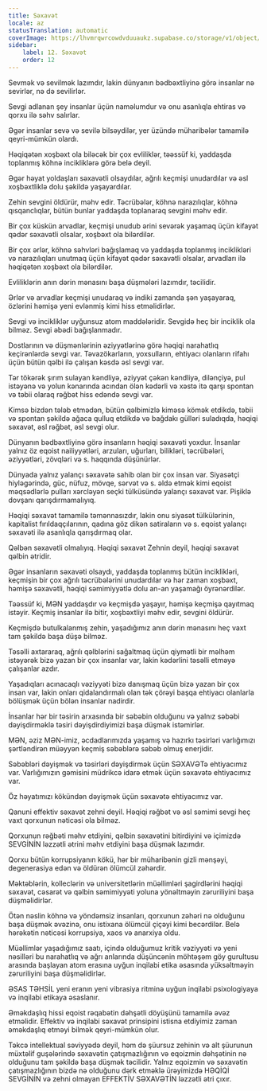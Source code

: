 ```yaml
---
title: Səxavət
locale: az
statusTranslation: automatic
coverImage: https://lhvmrqwrcowdvduuaukz.supabase.co/storage/v1/object/public/strapi-uploads/small_cover-educacion-fundamental.webp-2d51a7828a2b1309555be27f7e2a61a0.webp
sidebar:
    label: 12. Səxavət
    order: 12
---
```

Sevmək və sevilmək lazımdır, lakin dünyanın bədbəxtliyinə görə insanlar nə sevirlər, nə də sevilirlər.

Sevgi adlanan şey insanlar üçün naməlumdur və onu asanlıqla ehtiras və qorxu ilə səhv salırlar.

Əgər insanlar sevə və sevilə bilsəydilər, yer üzündə müharibələr tamamilə qeyri-mümkün olardı.

Həqiqətən xoşbəxt ola biləcək bir çox evliliklər, təəssüf ki, yaddaşda toplanmış köhnə incikliklərə görə belə deyil.

Əgər həyat yoldaşları səxavətli olsaydılar, ağrılı keçmişi unudardılar və əsl xoşbəxtliklə dolu şəkildə yaşayardılar.

Zehin sevgini öldürür, məhv edir. Təcrübələr, köhnə narazılıqlar, köhnə qısqanclıqlar, bütün bunlar yaddaşda toplanaraq sevgini məhv edir.

Bir çox küskün arvadlar, keçmişi unudub ərini sevərək yaşamaq üçün kifayət qədər səxavətli olsalar, xoşbəxt ola bilərdilər.

Bir çox ərlər, köhnə səhvləri bağışlamaq və yaddaşda toplanmış inciklikləri və narazılıqları unutmaq üçün kifayət qədər səxavətli olsalar, arvadları ilə həqiqətən xoşbəxt ola bilərdilər.

Evliliklərin anın dərin mənasını başa düşmələri lazımdır, təcilidir.

Ərlər və arvadlar keçmişi unudaraq və indiki zamanda şən yaşayaraq, özlərini həmişə yeni evlənmiş kimi hiss etməlidirlər.

Sevgi və incikliklər uyğunsuz atom maddələridir. Sevgidə heç bir inciklik ola bilməz. Sevgi əbədi bağışlanmadır.

Dostlarının və düşmənlərinin əziyyətlərinə görə həqiqi narahatlıq keçirənlərdə sevgi var. Təvazökarların, yoxsulların, ehtiyacı olanların rifahı üçün bütün qəlbi ilə çalışan kəsdə əsl sevgi var.

Tər tökərək şırım sulayan kəndliyə, əziyyət çəkən kəndliyə, dilənçiyə, pul istəyənə və yolun kənarında acından ölən kədərli və xəstə itə qarşı spontan və təbii olaraq rəğbət hiss edəndə sevgi var.

Kimsə bizdən tələb etmədən, bütün qəlbimizlə kiməsə kömək etdikdə, təbii və spontan şəkildə ağaca qulluq etdikdə və bağdakı gülləri suladıqda, həqiqi səxavət, əsl rəğbət, əsl sevgi olur.

Dünyanın bədbəxtliyinə görə insanların həqiqi səxavəti yoxdur. İnsanlar yalnız öz eqoist nailiyyətləri, arzuları, uğurları, bilikləri, təcrübələri, əziyyətləri, zövqləri və s. haqqında düşünürlər.

Dünyada yalnız yalançı səxavətə sahib olan bir çox insan var. Siyasətçi hiyləgərində, güc, nüfuz, mövqe, sərvət və s. əldə etmək kimi eqoist məqsədlərlə pulları xərcləyən seçki tülküsündə yalançı səxavət var. Pişiklə dovşanı qarışdırmamalıyıq.

Həqiqi səxavət tamamilə təmənnasızdır, lakin onu siyasət tülkülərinin, kapitalist fırıldaqçılarının, qadına göz dikən satiraların və s. eqoist yalançı səxavəti ilə asanlıqla qarışdırmaq olar.

Qəlbən səxavətli olmalıyıq. Həqiqi səxavət Zehnin deyil, həqiqi səxavət qəlbin ətridir.

Əgər insanların səxavəti olsaydı, yaddaşda toplanmış bütün inciklikləri, keçmişin bir çox ağrılı təcrübələrini unudardılar və hər zaman xoşbəxt, həmişə səxavətli, həqiqi səmimiyyətlə dolu an-an yaşamağı öyrənərdilər.

Təəssüf ki, MƏN yaddaşdır və keçmişdə yaşayır, həmişə keçmişə qayıtmaq istəyir. Keçmiş insanlar ilə bitir, xoşbəxtliyi məhv edir, sevgini öldürür.

Keçmişdə butulkalanmış zehin, yaşadığımız anın dərin mənasını heç vaxt tam şəkildə başa düşə bilməz.

Təsəlli axtararaq, ağrılı qəlblərini sağaltmaq üçün qiymətli bir məlhəm istəyərək bizə yazan bir çox insanlar var, lakin kədərlini təsəlli etməyə çalışanlar azdır.

Yaşadıqları acınacaqlı vəziyyəti bizə danışmaq üçün bizə yazan bir çox insan var, lakin onları qidalandırmalı olan tək çörəyi başqa ehtiyacı olanlarla bölüşmək üçün bölən insanlar nadirdir.

İnsanlar hər bir təsirin arxasında bir səbəbin olduğunu və yalnız səbəbi dəyişdirməklə təsiri dəyişdirdiyimizi başa düşmək istəmirlər.

MƏN, əziz MƏN-imiz, əcdadlarımızda yaşamış və hazırkı təsirləri varlığımızı şərtləndirən müəyyən keçmiş səbəblərə səbəb olmuş enerjidir.

Səbəbləri dəyişmək və təsirləri dəyişdirmək üçün SƏXAVƏTə ehtiyacımız var. Varlığımızın gəmisini müdrikcə idarə etmək üçün səxavətə ehtiyacımız var.

Öz həyatımızı kökündən dəyişmək üçün səxavətə ehtiyacımız var.

Qanuni effektiv səxavət zehni deyil. Həqiqi rəğbət və əsl səmimi sevgi heç vaxt qorxunun nəticəsi ola bilməz.

Qorxunun rəğbəti məhv etdiyini, qəlbin səxavətini bitirdiyini və içimizdə SEVGİNİN ləzzətli ətrini məhv etdiyini başa düşmək lazımdır.

Qorxu bütün korrupsiyanın kökü, hər bir müharibənin gizli mənşəyi, degenerasiya edən və öldürən ölümcül zəhərdir.

Məktəblərin, kolleclərin və universitetlərin müəllimləri şagirdlərini həqiqi səxavət, cəsarət və qəlbin səmimiyyəti yoluna yönəltməyin zəruriliyini başa düşməlidirlər.

Ötən nəslin köhnə və yöndəmsiz insanları, qorxunun zəhəri nə olduğunu başa düşmək əvəzinə, onu istixana ölümcül çiçəyi kimi becərdilər. Belə hərəkətin nəticəsi korrupsiya, xaos və anarxiya oldu.

Müəllimlər yaşadığımız saatı, içində olduğumuz kritik vəziyyəti və yeni nəsilləri bu narahatlıq və ağrı anlarında düşüncənin möhtəşəm göy gurultusu arasında başlayan atom erasına uyğun inqilabi etika əsasında yüksəltməyin zəruriliyini başa düşməlidirlər.

ƏSAS TƏHSİL yeni eranın yeni vibrasiya ritminə uyğun inqilabi psixologiyaya və inqilabi etikaya əsaslanır.

Əməkdaşlıq hissi eqoist rəqabətin dəhşətli döyüşünü tamamilə əvəz etməlidir. Effektiv və inqilabi səxavət prinsipini istisna etdiyimiz zaman əməkdaşlıq etməyi bilmək qeyri-mümkün olur.

Təkcə intellektual səviyyədə deyil, həm də şüursuz zehinin və alt şüurunun müxtəlif guşələrində səxavətin çatışmazlığının və eqoizmin dəhşətinin nə olduğunu tam şəkildə başa düşmək təcilidir. Yalnız eqoizmin və səxavətin çatışmazlığının bizdə nə olduğunu dərk etməklə ürəyimizdə HƏQİQİ SEVGİNİN və zehni olmayan EFFEKTİV SƏXAVƏTİN ləzzətli ətri çıxır.

